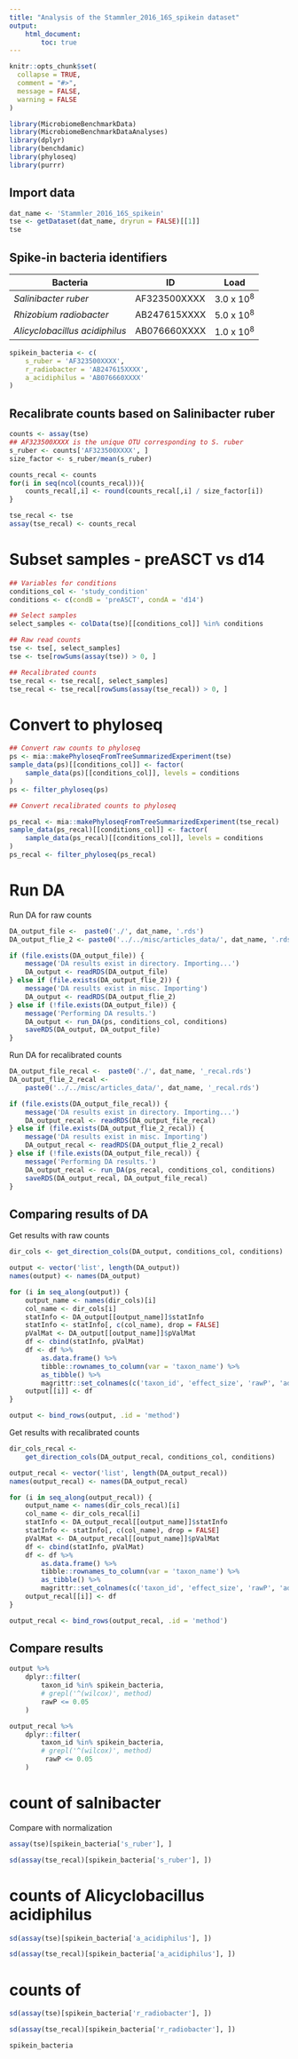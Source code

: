 ```yaml
---
title: "Analysis of the Stammler_2016_16S_spikein dataset"
output: 
    html_document:
        toc: true
---
```


```r
knitr::opts_chunk$set(
  collapse = TRUE,
  comment = "#>",
  message = FALSE,
  warning = FALSE
)
```

```r
library(MicrobiomeBenchmarkData)
library(MicrobiomeBenchmarkDataAnalyses)
library(dplyr)
library(benchdamic)
library(phyloseq)
library(purrr)
```


## Import data 

```r
dat_name <- 'Stammler_2016_16S_spikein'
tse <- getDataset(dat_name, dryrun = FALSE)[[1]]
tse
```

## Spike-in bacteria identifiers

| Bacteria | ID | Load |
| -------- | -- | ---- |
| *Salinibacter ruber* | AF323500XXXX | 3.0 x 10<sup>8</sup> |
| *Rhizobium radiobacter* | AB247615XXXX | 5.0 x 10<sup>8</sup> |
| *Alicyclobacillus acidiphilus* | AB076660XXXX | 1.0 x 10<sup>8</sup> |


```r
spikein_bacteria <- c(
    s_ruber = 'AF323500XXXX', 
    r_radiobacter = 'AB247615XXXX',
    a_acidiphilus = 'AB076660XXXX'
)
```


## Recalibrate counts based on Salinibacter ruber

```r
counts <- assay(tse)
## AF323500XXXX is the unique OTU corresponding to S. ruber
s_ruber <- counts['AF323500XXXX', ]
size_factor <- s_ruber/mean(s_ruber)

counts_recal <- counts 
for(i in seq(ncol(counts_recal))){
    counts_recal[,i] <- round(counts_recal[,i] / size_factor[i])
}

tse_recal <- tse
assay(tse_recal) <- counts_recal
```

# Subset samples - preASCT vs d14

```r
## Variables for conditions
conditions_col <- 'study_condition'
conditions <- c(condB = 'preASCT', condA = 'd14')

## Select samples
select_samples <- colData(tse)[[conditions_col]] %in% conditions

## Raw read counts
tse <- tse[, select_samples]
tse <- tse[rowSums(assay(tse)) > 0, ]

## Recalibrated counts
tse_recal <- tse_recal[, select_samples]
tse_recal <- tse_recal[rowSums(assay(tse_recal)) > 0, ]

```

# Convert to phyloseq

```r
## Convert raw counts to phyloseq
ps <- mia::makePhyloseqFromTreeSummarizedExperiment(tse)
sample_data(ps)[[conditions_col]] <- factor(
    sample_data(ps)[[conditions_col]], levels = conditions
)
ps <- filter_phyloseq(ps)

## Convert recalibrated counts to phyloseq

ps_recal <- mia::makePhyloseqFromTreeSummarizedExperiment(tse_recal)
sample_data(ps_recal)[[conditions_col]] <- factor(
    sample_data(ps_recal)[[conditions_col]], levels = conditions
)
ps_recal <- filter_phyloseq(ps_recal)
```


# Run DA

Run DA for raw counts

```r

DA_output_file <-  paste0('./', dat_name, '.rds')
DA_output_flie_2 <- paste0('../../misc/articles_data/', dat_name, '.rds')

if (file.exists(DA_output_file)) {
    message('DA results exist in directory. Importing...')
    DA_output <- readRDS(DA_output_file)
} else if (file.exists(DA_output_flie_2)) {
    message('DA results exist in misc. Importing')
    DA_output <- readRDS(DA_output_flie_2)
} else if (!file.exists(DA_output_file)) {
    message('Performing DA results.')
    DA_output <- run_DA(ps, conditions_col, conditions)
    saveRDS(DA_output, DA_output_file) 
}

```

Run DA for recalibrated counts

```r
DA_output_file_recal <-  paste0('./', dat_name, '_recal.rds')
DA_output_flie_2_recal <-
    paste0('../../misc/articles_data/', dat_name, '_recal.rds')

if (file.exists(DA_output_file_recal)) {
    message('DA results exist in directory. Importing...')
    DA_output_recal <- readRDS(DA_output_file_recal)
} else if (file.exists(DA_output_flie_2_recal)) {
    message('DA results exist in misc. Importing')
    DA_output_recal <- readRDS(DA_output_flie_2_recal)
} else if (!file.exists(DA_output_file_recal)) {
    message('Performing DA results.')
    DA_output_recal <- run_DA(ps_recal, conditions_col, conditions)
    saveRDS(DA_output_recal, DA_output_file_recal) 
}

```

## Comparing results of DA

Get results with raw counts

```r

dir_cols <- get_direction_cols(DA_output, conditions_col, conditions)

output <- vector('list', length(DA_output))
names(output) <- names(DA_output)

for (i in seq_along(output)) {
    output_name <- names(dir_cols)[i]
    col_name <- dir_cols[i]
    statInfo <- DA_output[[output_name]]$statInfo
    statInfo <- statInfo[, c(col_name), drop = FALSE]
    pValMat <- DA_output[[output_name]]$pValMat
    df <- cbind(statInfo, pValMat)
    df <- df %>% 
        as.data.frame() %>% 
        tibble::rownames_to_column(var = 'taxon_name') %>% 
        as_tibble() %>% 
        magrittr::set_colnames(c('taxon_id', 'effect_size', 'rawP', 'adjP')) 
    output[[i]] <- df
}

output <- bind_rows(output, .id = 'method')

```


Get results with recalibrated counts

```r
dir_cols_recal <-
    get_direction_cols(DA_output_recal, conditions_col, conditions)

output_recal <- vector('list', length(DA_output_recal))
names(output_recal) <- names(DA_output_recal)

for (i in seq_along(output_recal)) {
    output_name <- names(dir_cols_recal)[i]
    col_name <- dir_cols_recal[i]
    statInfo <- DA_output_recal[[output_name]]$statInfo
    statInfo <- statInfo[, c(col_name), drop = FALSE]
    pValMat <- DA_output_recal[[output_name]]$pValMat
    df <- cbind(statInfo, pValMat)
    df <- df %>% 
        as.data.frame() %>% 
        tibble::rownames_to_column(var = 'taxon_name') %>% 
        as_tibble() %>% 
        magrittr::set_colnames(c('taxon_id', 'effect_size', 'rawP', 'adjP')) 
    output_recal[[i]] <- df
}

output_recal <- bind_rows(output_recal, .id = 'method')
```

## Compare results


```r
output %>% 
    dplyr::filter(
        taxon_id %in% spikein_bacteria,
        # grepl('^(wilcox)', method)
        rawP <= 0.05
    )
```

```r
output_recal %>% 
    dplyr::filter(
        taxon_id %in% spikein_bacteria,
        # grepl('^(wilcox)', method)
         rawP <= 0.05
    )
```

# count of salnibacter

Compare with normalization 

```r
assay(tse)[spikein_bacteria['s_ruber'], ]
```

```r
sd(assay(tse_recal)[spikein_bacteria['s_ruber'], ])
```

# counts of Alicyclobacillus acidiphilus

```r
sd(assay(tse)[spikein_bacteria['a_acidiphilus'], ])
```

```r
sd(assay(tse_recal)[spikein_bacteria['a_acidiphilus'], ])
```


# counts of 

```r
sd(assay(tse)[spikein_bacteria['r_radiobacter'], ])

```

```r
sd(assay(tse_recal)[spikein_bacteria['r_radiobacter'], ])

```

```r
spikein_bacteria
```

